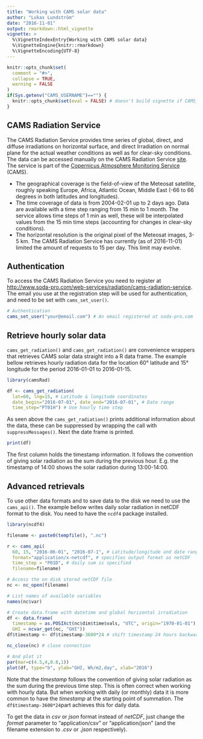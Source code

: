 ```yaml
---
title: "Working with CAMS solar data"
author: "Lukas Lundström"
date: "2016-11-01"
output: rmarkdown::html_vignette
vignette: >
  %\VignetteIndexEntry{Working with CAMS solar data}
  %\VignetteEngine{knitr::rmarkdown}
  %\VignetteEncoding{UTF-8}
---
```


```r
knitr::opts_chunk$set(
  comment = "#>", 
  collapse = TRUE,
  warning = FALSE
)
if(Sys.getenv("CAMS_USERNAME")=="") {
  knitr::opts_chunk$set(eval = FALSE) # doesn't build vignette if CAMS_USERNAME is not set
}
```

## CAMS Radiation Service
The CAMS Radiation Service provides time series of global, direct, and diffuse irradiations on horizontal surface, and direct Irradiation on normal plane for the actual weather conditions as well as for clear-sky conditions. The data can be accessed manually on the CAMS Radiation Service [site](http://www.soda-pro.com/web-services/radiation/cams-radiation-service). The service is part of the [Copernicus Atmosphere Monitoring Service](http://atmosphere.copernicus.eu/) (CAMS).

* The geographical coverage is the field-of-view of the Meteosat satellite, roughly speaking Europe, Africa, Atlantic Ocean, Middle East (-66 to 66 degrees in both latitudes and longitudes).
* The time coverage of data is from 2004-02-01 up to 2 days ago. Data are available with a time step ranging from 15 min to 1 month. The service allows time steps of 1 min as well, these will be interpolated values from the 15 min time steps (accounting for changes in clear-sky conditions). 
* The horizontal resolution is the original pixel of the Meteosat images, 3-5 km.  The CAMS Radiation Service has currently (as of 2016-11-01) limited the amount of requests to 15 per day. This limit may evolve. 

## Authentication

To access the CAMS Radiation Service you need to register at [http://www.soda-pro.com/web-services/radiation/cams-radiation-service](http://www.soda-pro.com/web-services/radiation/cams-radiation-service). The email you use at the registration step will be used for authentication, and need to be set with  `cams_set_user()`.

```r
# Authentication
cams_set_user("your@email.com") # An email registered at soda-pro.com
```


## Retrieve hourly solar data

`cams_get_radiation()` and `cams_get_radiation()` are convenience wrappers that retrieves CAMS solar data straight into a R data frame. The example bellow retrieves hourly radiation data for the location 60° latitude and 15° longitude for the period 2016-01-01 to 2016-01-15.
```r
library(camsRad)

df <- cams_get_radiation(
  lat=60, lng=15, # Latitude & longitude coordinates 
  date_begin="2016-07-01", date_end="2016-07-01", # Date range
  time_step="PT01H") # Use hourly time step

```
As seen above the `cams_get_radiation()` prints additional information about the data, these can be suppressed by wrapping the call with `suppressMessages()`. Next the date frame is printed.

```r
print(df)
```
The first column holds the timestamp information. It follows the convention of giving solar radiation as the sum during the previous hour. E.g. the timestamp of 14:00 shows the solar radiation during 13:00-14:00. 

## Advanced retrievals
To use other data formats and to save data to the disk we need to use the `cams_api()`. The example bellow writes daily solar radiation in netCDF format to the disk. You need to have the `ncdf4` package installed.

```r
library(ncdf4)

filename <- paste0(tempfile(), ".nc")

r <- cams_api(
  60, 15, "2016-06-01", "2016-07-1", # Latitude/longitude and date range 
  format="application/x-netcdf", # specifies output format as netCDF
  time_step = "P01D", # daily sum is specified
  filename=filename)

# Access the on disk stored netCDF file
nc <- nc_open(filename)  

# List names of available variables
names(nc$var)

# Create data.frame with datetime and global horizontal irradiation
df <- data.frame(
  timestamp = as.POSIXct(nc$dim$time$vals, "UTC", origin="1970-01-01"),
  GHI = ncvar_get(nc, "GHI"))
df$timestamp <- df$timestamp-3600*24 # shift timestamp 24 hours backwards

nc_close(nc) # close connection

# And plot it
par(mar=c(4.5,4,0.8,1))
plot(df, type="b", ylab="GHI, Wh/m2,day", xlab="2016")


```
Note that the *timestamp* follows the convention of giving solar radiation as the sum during the previous time step. This is often correct when working with hourly data. But when working with daily (or monthly) data it is more common to have the *timestamp* at the starting point of summation. The `df$timestamp-3600*24`part achieves this for daily data.

To get the data in *csv* or *json* format instead of *netCDF*, just change the *format* parameter to "application/csv" or "application/json" (and the filename extension to *.csv* or *.json* respectively).
